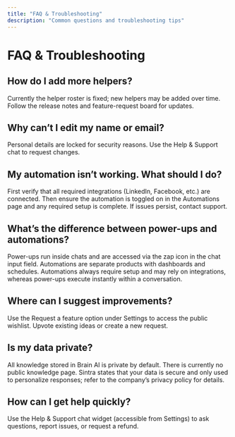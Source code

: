 ```yaml
---
title: "FAQ & Troubleshooting"
description: "Common questions and troubleshooting tips"
---
```


# FAQ & Troubleshooting

## How do I add more helpers?
Currently the helper roster is fixed; new helpers may be added over time. Follow the release notes and feature-request board for updates.

## Why can’t I edit my name or email?
Personal details are locked for security reasons. Use the Help & Support chat to request changes.

## My automation isn’t working. What should I do?
First verify that all required integrations (LinkedIn, Facebook, etc.) are connected. Then ensure the automation is toggled on in the Automations page and any required setup is complete. If issues persist, contact support.

## What’s the difference between power-ups and automations?
Power-ups run inside chats and are accessed via the zap icon in the chat input field. Automations are separate products with dashboards and schedules. Automations always require setup and may rely on integrations, whereas power-ups execute instantly within a conversation.

## Where can I suggest improvements?
Use the Request a feature option under Settings to access the public wishlist. Upvote existing ideas or create a new request.

## Is my data private?
All knowledge stored in Brain AI is private by default. There is currently no public knowledge page. Sintra states that your data is secure and only used to personalize responses; refer to the company’s privacy policy for details.

## How can I get help quickly?
Use the Help & Support chat widget (accessible from Settings) to ask questions, report issues, or request a refund.
